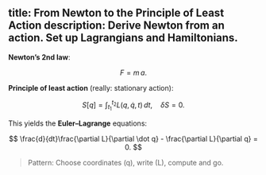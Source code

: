 title: From Newton to the Principle of Least Action
description: Derive Newton from an action. Set up Lagrangians and Hamiltonians.
---


**Newton’s 2nd law**:


$$ F = m\,a. $$


**Principle of least action** (really: stationary action):


$$ S[q] = \int_{t_1}^{t_2} L(q, \dot q, t)\,dt, \quad \delta S = 0. $$


This yields the **Euler–Lagrange** equations:


$$ \frac{d}{dt}\frac{\partial L}{\partial \dot q} - \frac{\partial L}{\partial q} = 0. $$


> Pattern: Choose coordinates \(q\), write \(L\), compute and go.